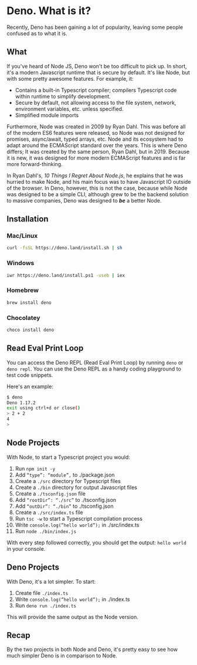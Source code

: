 
# Deno. What is it?

Recently, Deno has been gaining a lot of popularity, leaving some people confused as to what it is.

#####

## What

If you've heard of Node JS, Deno won't be too difficult to pick up. In short, it's a modern Javascript runtime that is secure by default. It's like Node, but with some pretty awesome features. For example, it:

- Contains a built-in Typescript compiler; compilers Typescript code within runtime to simplify development.
- Secure by default, not allowing access to the file system, network, environment variables, etc. unless specified.
- Simplified module imports

Furthermore, Node was created in 2009 by Ryan Dahl. This was before all of the modern ES6 features were released, so Node was not designed for promises, async/await, typed arrays, etc. Node and its ecosystem had to adapt around the ECMAScript standard over the years. This is where Deno differs; It was created by the same person, Ryan Dahl, but in 2019. Because it is new, it was designed for more modern ECMAScript features and is far more forward-thinking.

In Ryan Dahl's, _10 Things I Regret About Node.js_, he explains that he was hurried to make Node, and his main focus was to have Javascript IO outside of the browser. In Deno, however, this is not the case, because while Node was designed to be a simple CLI, although grew to be the backend solution to massive companies, Deno was designed to _**be**_ a better Node.

#####

## Installation

### Mac/Linux

```bash
curl -fsSL https://deno.land/install.sh | sh
```

### Windows

```bash
iwr https://deno.land/install.ps1 -useb | iex
```

### Homebrew

```bash
brew install deno
```

### Chocolatey

```bash
choco install deno
```

#####

## Read Eval Print Loop

You can access the Deno REPL (Read Eval Print Loop) by running `deno` or `deno repl`. You can use the Deno REPL as a handy coding playground to test code snippets.

Here's an example:

```bash
$ deno
Deno 1.17.2
exit using ctrl+d or close()
> 2 + 2
4
>
```

#####

## Node Projects

With Node, to start a Typescript project you would:

1. Run `npm init -y`
2. Add `“type”: “module”,` to ./package.json
3. Create a `./src` directory for Typescript files
4. Create a `./bin` directory for output Javascript files
5. Create a `./tsconfig.json` file
6. Add `“rootDir”: “./src”` to ./tsconfig.json
7. Add `“outDir”: “./bin”` to ./tsconfig.json
8. Create a `./src/index.ts` file
9. Run `tsc -w` to start a Typescript compilation process
10. Write `console.log(”hello world”);` in ./src/index.ts
11. Run `node ./bin/index.js`

With every step followed correctly, you should get the output: `hello world` in your console.

#####

## Deno Projects

With Deno, it's a lot simpler. To start:

1. Create file `./index.ts`
2. Write `console.log(”hello world”);` in ./index.ts
3. Run `deno run ./index.ts`

This will provide the same output as the Node version.

#####

## Recap

By the two projects in both Node and Deno, it's pretty easy to see how much simpler Deno is in comparison to Node.

